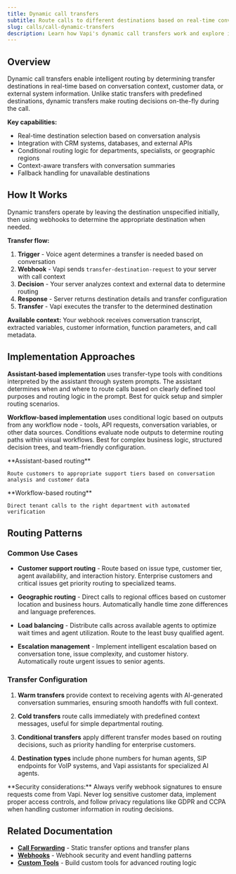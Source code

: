 ```yaml
---
title: Dynamic call transfers
subtitle: Route calls to different destinations based on real-time conversation context and external data.
slug: calls/call-dynamic-transfers
description: Learn how Vapi's dynamic call transfers work and explore implementation patterns for intelligent call routing.
---
```


## Overview

Dynamic call transfers enable intelligent routing by determining transfer destinations in real-time based on conversation context, customer data, or external system information. Unlike static transfers with predefined destinations, dynamic transfers make routing decisions on-the-fly during the call.

**Key capabilities:**
* Real-time destination selection based on conversation analysis
* Integration with CRM systems, databases, and external APIs
* Conditional routing logic for departments, specialists, or geographic regions
* Context-aware transfers with conversation summaries
* Fallback handling for unavailable destinations

## How It Works

Dynamic transfers operate by leaving the destination unspecified initially, then using webhooks to determine the appropriate destination when needed.

**Transfer flow:**
1. **Trigger** - Voice agent determines a transfer is needed based on conversation
2. **Webhook** - Vapi sends `transfer-destination-request` to your server with call context
3. **Decision** - Your server analyzes context and external data to determine routing
4. **Response** - Server returns destination details and transfer configuration
5. **Transfer** - Vapi executes the transfer to the determined destination

**Available context:** Your webhook receives conversation transcript, extracted variables, customer information, function parameters, and call metadata.

## Implementation Approaches

**Assistant-based implementation** uses transfer-type tools with conditions interpreted by the assistant through system prompts. The assistant determines when and where to route calls based on clearly defined tool purposes and routing logic in the prompt. Best for quick setup and simpler routing scenarios.

**Workflow-based implementation** uses conditional logic based on outputs from any workflow node - tools, API requests, conversation variables, or other data sources. Conditions evaluate node outputs to determine routing paths within visual workflows. Best for complex business logic, structured decision trees, and team-friendly configuration.

<CardGroup cols={2}>
  <Card title="Customer Support Escalation" icon="headset" href="/assistants/examples/support-escalation">
    <div className='absolute top-4 right-4'>
      <Icon icon="arrow-up-right-from-square" />
    </div>
    **Assistant-based routing**
    
    Route customers to appropriate support tiers based on conversation analysis and customer data
  </Card>
  <Card title="Property Management Routing" icon="building" href="/workflows/examples/property-management">
    <div className='absolute top-4 right-4'>
      <Icon icon="arrow-up-right-from-square" />
    </div>
    **Workflow-based routing**
    
    Direct tenant calls to the right department with automated verification
  </Card>
</CardGroup>

## Routing Patterns

### Common Use Cases

* **Customer support routing** - Route based on issue type, customer tier, agent availability, and interaction history. Enterprise customers and critical issues get priority routing to specialized teams.

* **Geographic routing** - Direct calls to regional offices based on customer location and business hours. Automatically handle time zone differences and language preferences.

* **Load balancing** - Distribute calls across available agents to optimize wait times and agent utilization. Route to the least busy qualified agent.

* **Escalation management** - Implement intelligent escalation based on conversation tone, issue complexity, and customer history. Automatically route urgent issues to senior agents.

### Transfer Configuration

1. **Warm transfers** provide context to receiving agents with AI-generated conversation summaries, ensuring smooth handoffs with full context.

2. **Cold transfers** route calls immediately with predefined context messages, useful for simple departmental routing.

3. **Conditional transfers** apply different transfer modes based on routing decisions, such as priority handling for enterprise customers.

4. **Destination types** include phone numbers for human agents, SIP endpoints for VoIP systems, and Vapi assistants for specialized AI agents.

<Warning>
**Security considerations:** Always verify webhook signatures to ensure requests come from Vapi. Never log sensitive customer data, implement proper access controls, and follow privacy regulations like GDPR and CCPA when handling customer information in routing decisions.
</Warning>

## Related Documentation

* **[Call Forwarding](/call-forwarding)** - Static transfer options and transfer plans
* **[Webhooks](/server-url)** - Webhook security and event handling patterns
* **[Custom Tools](/tools/custom-tools)** - Build custom tools for advanced routing logic
